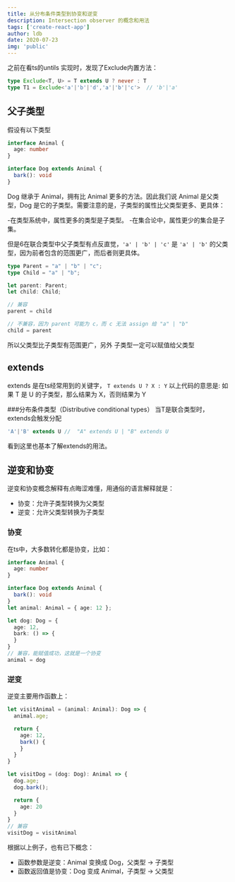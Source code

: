 ```yaml
---
title: 从分布条件类型到协变和逆变
description: Intersection observer 的概念和用法
tags: ['create-react-app']
author: ldb
date: 2020-07-23
img: 'public'
---
```


之前在看ts的untils 实现时，发现了Exclude内置方法：
```ts 
type Exclude<T, U> = T extends U ? never : T
type T1 = Exclude<'a'|'b'|'d','a'|'b'|'c'>  // 'b'|'a'
```
## 父子类型
假设有以下类型
```ts
interface Animal {
  age: number
}

interface Dog extends Animal {
  bark(): void
} 
```
Dog 继承于 Animal，拥有比 Animal 更多的方法。因此我们说 Animal 是父类型，Dog 是它的子类型。需要注意的是，子类型的属性比父类型更多、更具体：​

-在类型系统中，属性更多的类型是子类型。
-在集合论中，属性更少的集合是子集。

但是6在联合类型中父子类型有点反直觉，`'a' | 'b' | 'c'` 是 `'a' | 'b'` 的父类型，因为前者包含的范围更广，而后者则更具体。​
```ts
type Parent = "a" | "b" | "c";
type Child = "a" | "b";

let parent: Parent;
let child: Child;

// 兼容
parent = child

// 不兼容，因为 parent 可能为 c，而 c 无法 assign 给 "a" | "b"
child = parent
```
所以父类型比子类型有范围更广，另外 子类型一定可以赋值给父类型
## extends
extends 是在ts经常用到的关键字，
`
T extends U ? X : Y
`
以上代码的意思是: 如果 T 是 U 的子类型，那么结果为 X，否则结果为 Y

###分布条件类型（Distributive conditional types）
当T是联合类型时，extends会触发分配
```ts
'A'|'B' extends U //  "A" extends U | "B" extends U
```
看到这里也基本了解extends的用法。
## 逆变和协变
逆变和协变概念解释有点晦涩难懂，用通俗的语言解释就是：
- 协变：允许子类型转换为父类型
- 逆变：允许父类型转换为子类型

### 协变
在ts中，大多数转化都是协变，比如：
```ts
interface Animal {
  age: number
}

interface Dog extends Animal {
  bark(): void
}
let animal: Animal = { age: 12 };

let dog: Dog = {
  age: 12,
  bark: () => {
  }
}
// 兼容，能赋值成功，这就是一个协变
animal = dog
```
### 逆变 
逆变主要用作函数上：
```ts
let visitAnimal = (animal: Animal): Dog => {
  animal.age;

  return {
    age: 12,
    bark() {
    }
  }
}

let visitDog = (dog: Dog): Animal => {
  dog.age;
  dog.bark();

  return {
    age: 20
  }
}
// 兼容
visitDog = visitAnimal
```
根据以上例子，也有已下概念： 
- 函数参数是逆变：Animal 变换成 Dog，父类型 -> 子类型
- 函数返回值是协变：Dog 变成 Animal，子类型 -> 父类型